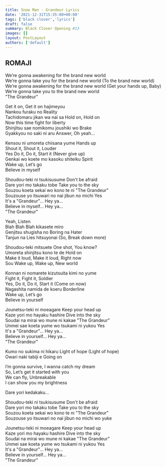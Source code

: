 ```yaml
---
title: Snow Man - Grandeur Lyrics
date: '2021-12-31T15:35:00+00:00'
tags: ['black clover','lyrics']
draft: false
summary: Black Clover Opening #13
images: []
layout: PostLayout
authors: ['default']
---
```


## ROMAJI

We’re gonna awakening for the brand new world  
We’re gonna take you for the brand new world  (To the brand new world)  
We’re gonna awakening for the brand new world (Get your hands up, Baby)  
We’re gonna take you to the brand new world  
"The Grandeur"  

Get it on, Get it on hajimeyou  
Nankou furaku no Reality  
Tachidomaru jikan wa nai sa Hold on, Hold on  
Now this time fight for liberty  
Shinjitsu sae nomikomu joushiki wo Brake  
Gyakkyou no saki ni aru Answer, Oh yeah...  

Kensou ni umoreta chiisana yume Hands up  
Shout it, Shout it, Louder  
Yes Do it, Do it, Start it (Never give up)  
Genkai wo koete mo kasoku shiteiku Spirit  
Wake up, Let’s go  
Believe in myself  

Shoudou-teki ni tsukisusume Don't be afraid  
Dare yori mo takaku tobe Take you to the sky  
Souzou koeta sekai wo kono te ni "The Grandeur"  
Souzouse yo itsuwari no nai jibun no michi Yes  
It's a "Grandeur"... Hey ya...  
Believe in myself... Hey ya...  
"The Grandeur"  

Yeah, Listen  
Blah Blah Blah kikasete miro  
Genjitsu shugisha no Boring na Hater  
Tanjun na Lies hitsuyonai (So, Break down more)  

Shoudou-teki mitsuete One shot, You know?  
Umoreta shinjitsu kono te de Hold on  
Make it loud, Make it loud, Right now  
Sou Wake up, Wake up, New world  

Konnan ni nomarete kizutsuita kimi no yume  
Fight it, Fight it, Soldier  
Yes, Do it, Do it, Start it (Come on now)  
Nagashita namida de koeru Borderline  
Wake up, Let’s go  
Believe in yourself  

Jounetsu-teki ni moeagare Keep your head up  
Kaze yori mo hayaku hashire Dive into the sky  
Soudai na mirai wo mune ni kakae "The Grandeur"  
Unmei sae koeta yume wo tsukami ni yukou Yes  
It's a "Grandeur"... Hey ya...  
Believe in yourself... Hey ya...  
"The Grandeur"  

Kumo no sukima ni hikaru Light of hope (Light of hope)  
Owari naki tabiji e Going on  

I’m gonna survive, I wanna catch my dream  
So, Let’s get it started with you  
We can fly, Unbreakable  
I can show you my brightness   

Dare yori kedakaku...  

Shoudou-teki ni tsukisusume Don't be afraid  
Dare yori mo takaku tobe Take you to the sky  
Souzou koeta sekai wo kono te ni "The Grandeur"  
Souzouse yo itsuwari no nai jibun no michi wo yuke  

Jounetsu-teki ni moeagare Keep your head up  
Kaze yori mo hayaku hashire Dive into the sky  
Soudai na mirai wo mune ni kakae "The Grandeur"  
Unmei sae koeta yume wo tsukami ni yukou Yes  
It's a "Grandeur"... Hey ya...  
Believe in yourself... Hey ya...  
"The Grandeur"  
